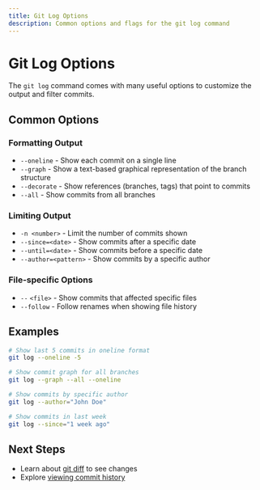 ```yaml
---
title: Git Log Options
description: Common options and flags for the git log command
---
```


# Git Log Options

The `git log` command comes with many useful options to customize the output and filter commits.

## Common Options

### Formatting Output

- `--oneline` - Show each commit on a single line
- `--graph` - Show a text-based graphical representation of the branch structure
- `--decorate` - Show references (branches, tags) that point to commits
- `--all` - Show commits from all branches

### Limiting Output

- `-n <number>` - Limit the number of commits shown
- `--since=<date>` - Show commits after a specific date
- `--until=<date>` - Show commits before a specific date
- `--author=<pattern>` - Show commits by a specific author

### File-specific Options

- `--` `<file>` - Show commits that affected specific files
- `--follow` - Follow renames when showing file history

## Examples

```bash
# Show last 5 commits in oneline format
git log --oneline -5

# Show commit graph for all branches
git log --graph --all --oneline

# Show commits by specific author
git log --author="John Doe"

# Show commits in last week
git log --since="1 week ago"
```

## Next Steps

- Learn about [git diff](/docs/2-git-basics/commands/git-diff) to see changes
- Explore [viewing commit history](/docs/2-git-basics/commands/viewing-commit-history)
